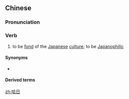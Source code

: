 ==Chinese==
{{zh-forms}}

===Pronunciation===
{{zh-pron
|m=hārì
|c=haa1 jat6
|cat=v
}}

===Verb===
{{zh-verb}}

# to be [[fond]] of the [[Japanese]] [[culture]]; to be [[Japanophilic]]

====Synonyms====
* {{zh-l|親日派}}

====Derived terms====
{{zh-der|哈日族}}

[[zh:哈日]]
